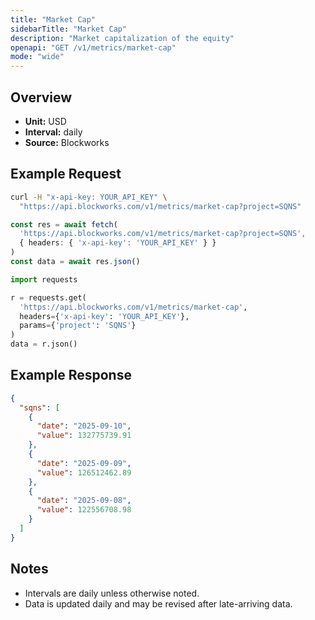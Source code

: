 ```yaml
---
title: "Market Cap"
sidebarTitle: "Market Cap"
description: "Market capitalization of the equity"
openapi: "GET /v1/metrics/market-cap"
mode: "wide"
---
```


## Overview

- **Unit:** USD
- **Interval:** daily
- **Source:** Blockworks

## Example Request

<CodeGroup>

```bash cURL
curl -H "x-api-key: YOUR_API_KEY" \
  "https://api.blockworks.com/v1/metrics/market-cap?project=SQNS"
```

```typescript TypeScript
const res = await fetch(
  'https://api.blockworks.com/v1/metrics/market-cap?project=SQNS',
  { headers: { 'x-api-key': 'YOUR_API_KEY' } }
)
const data = await res.json()
```

```python Python
import requests

r = requests.get(
  'https://api.blockworks.com/v1/metrics/market-cap',
  headers={'x-api-key': 'YOUR_API_KEY'},
  params={'project': 'SQNS'}
)
data = r.json()
```

</CodeGroup>

## Example Response

```json
{
  "sqns": [
    {
      "date": "2025-09-10",
      "value": 132775739.91
    },
    {
      "date": "2025-09-09",
      "value": 126512462.89
    },
    {
      "date": "2025-09-08",
      "value": 122556708.98
    }
  ]
}
```

## Notes
- Intervals are daily unless otherwise noted.
- Data is updated daily and may be revised after late-arriving data.